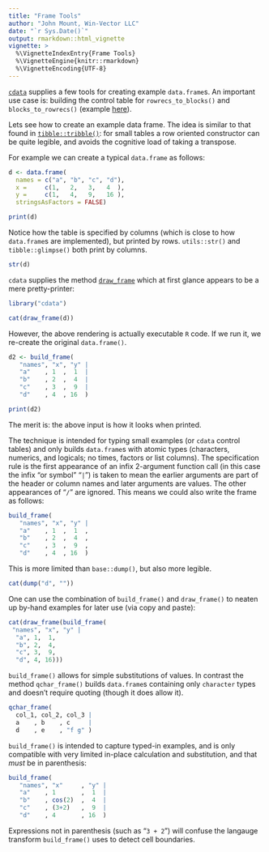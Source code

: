 ```yaml
---
title: "Frame Tools"
author: "John Mount, Win-Vector LLC"
date: "`r Sys.Date()`"
output: rmarkdown::html_vignette
vignette: >
  %\VignetteIndexEntry{Frame Tools}
  %\VignetteEngine{knitr::rmarkdown}
  %\VignetteEncoding{UTF-8}
---
```


[`cdata`](https://winvector.github.io/cdata/) supplies a few tools for creating example 
`data.frame`s.  An important use case is: building the control table for `rowrecs_to_blocks()` and `blocks_to_rowrecs()` (example [here](https://winvector.github.io/cdata/articles/cdata.html)).

Lets see how to create an example data frame.  The idea is similar to that found in [`tibble::tribble()`](http://tibble.tidyverse.org/reference/tribble.html): for small tables a 
row oriented constructor can be quite legible, and avoids the cognitive load of taking a transpose.

For example we can create a typical `data.frame` as follows:

```r
d <- data.frame(
  names = c("a", "b", "c", "d"),
  x =     c(1,   2,   3,   4  ),
  y =     c(1,   4,   9,   16 ),
  stringsAsFactors = FALSE)

print(d)
```

Notice how the table is specified by columns (which is close to how `data.frame`s
are implemented), but printed by rows.  `utils::str()` and `tibble::glimpse()` both 
print by columns.

```r
str(d)
```

`cdata` supplies the method [`draw_frame`](https://winvector.github.io/cdata/reference/draw_frame.html) which at first glance appears to be a mere pretty-printer:

```r
library("cdata")
```

```r
cat(draw_frame(d))
```

However, the above rendering is actually executable `R` code.  If we run it, we re-create
the original `data.frame()`.

```r
d2 <- build_frame(
   "names", "x", "y" |
   "a"    , 1  ,  1  |
   "b"    , 2  ,  4  |
   "c"    , 3  ,  9  |
   "d"    , 4  , 16  )

print(d2)
```

The merit is: the above input is how it looks when printed.

The technique is intended for typing small examples (or `cdata` control tables) and only builds `data.frame`s with atomic types (characters, numerics, and logicals; no times, factors or list columns).  The specification rule is the first appearance of an infix 2-argument function call (in this case the infix "or symbol" "<code>|</code>") is taken to mean the earlier arguments are part of the header or column names and later arguments are values.  The other appearances of "<code>/</code>" are ignored.  This means we could also write the frame as follows:

```r
build_frame(
   "names", "x", "y" |
   "a"    , 1  ,  1  ,
   "b"    , 2  ,  4  ,
   "c"    , 3  ,  9  ,
   "d"    , 4  , 16  )
```

This is more limited than `base::dump()`, but also more legible.

```r
cat(dump("d", ""))
```

One can use the combination of `build_frame()` and `draw_frame()` to neaten up by-hand examples for later use (via copy and paste):

```r
cat(draw_frame(build_frame(
 "names", "x", "y" |
  "a", 1,  1,
  "b", 2,  4,
  "c", 3,  9,
  "d", 4, 16)))
```

`build_frame()` allows for simple substitutions of values.  In contrast the method `qchar_frame()`
builds `data.frame`s containing only `character` types and doesn't require quoting (though it does allow it).

```r
qchar_frame(
  col_1, col_2, col_3 |
  a    , b    , c     |
  d    , e    , "f g" )
```

`build_frame()` is intended to capture typed-in examples, and is only compatible with very limited in-place calculation and substitution, and that _must_ be in parenthesis:

```r
build_frame(
   "names", "x"     , "y" |
   "a"    , 1       ,  1  |
   "b"    , cos(2)  ,  4  |
   "c"    , (3+2)   ,  9  |
   "d"    , 4       , 16  )
```

Expressions not in parenthesis (such as "<code>3 + 2</code>") will confuse the langauge transform `build_frame()` uses to detect cell boundaries.



